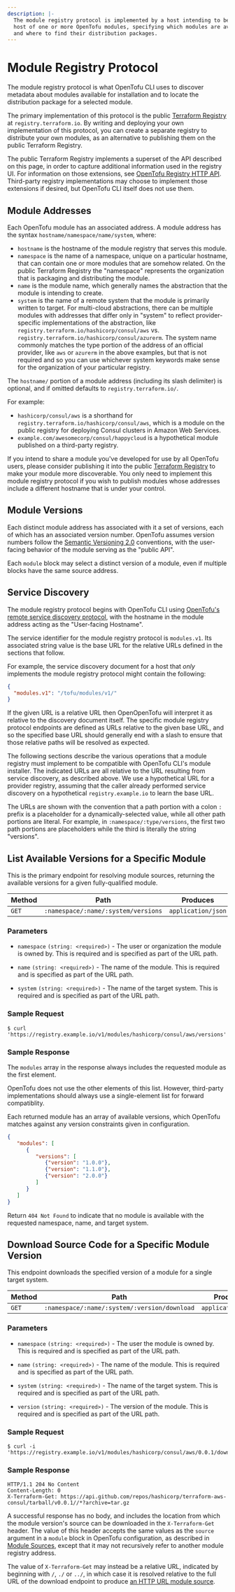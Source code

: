 ```yaml
---
description: |-
  The module registry protocol is implemented by a host intending to be the
  host of one or more OpenTofu modules, specifying which modules are available
  and where to find their distribution packages.
---
```


# Module Registry Protocol

The module registry protocol is what OpenTofu CLI uses to discover metadata
about modules available for installation and to locate the distribution
package for a selected module.

The primary implementation of this protocol is the public
[Terraform Registry](https://registry.terraform.io/) at `registry.terraform.io`.
By writing and deploying your own implementation of this protocol, you can
create a separate registry to distribute your own modules, as an alternative to
publishing them on the public Terraform Registry.

The public Terraform Registry implements a superset of the API described on
this page, in order to capture additional information used in the registry UI.
For information on those extensions, see
[OpenTofu Registry HTTP API](/docs/registry/api-docs). Third-party registry
implementations may choose to implement those extensions if desired, but
OpenTofu CLI itself does not use them.

## Module Addresses

Each OpenTofu module has an associated address. A module address has the
syntax `hostname/namespace/name/system`, where:

- `hostname` is the hostname of the module registry that serves this module.
- `namespace` is the name of a namespace, unique on a particular hostname, that
  can contain one or more modules that are somehow related. On the public
  Terraform Registry the "namespace" represents the organization that is
  packaging and distributing the module.
- `name` is the module name, which generally names the abstraction that the
  module is intending to create.
- `system` is the name of a remote system that the module is primarily written
  to target. For multi-cloud abstractions, there can be multiple modules with
  addresses that differ only in "system" to reflect provider-specific
  implementations of the abstraction, like
  `registry.terraform.io/hashicorp/consul/aws` vs.
  `registry.terraform.io/hashicorp/consul/azurerm`. The system name commonly
  matches the type portion of the address of an official provider, like `aws`
  or `azurerm` in the above examples, but that is not required and so you can
  use whichever system keywords make sense for the organization of your
  particular registry.

The `hostname/` portion of a module address (including its slash delimiter)
is optional, and if omitted defaults to `registry.terraform.io/`.

For example:

- `hashicorp/consul/aws` is a shorthand for
  `registry.terraform.io/hashicorp/consul/aws`, which is a module on the
  public registry for deploying Consul clusters in Amazon Web Services.
- `example.com/awesomecorp/consul/happycloud` is a hypothetical module published
  on a third-party registry.

If you intend to share a module you've developed for use by all OpenTofu
users, please consider publishing it into the public
[Terraform Registry](https://registry.terraform.io/) to make your module more
discoverable. You only need to implement this module registry protocol if you
wish to publish modules whose addresses include a different hostname that is
under your control.

## Module Versions

Each distinct module address has associated with it a set of versions, each
of which has an associated version number. OpenTofu assumes version numbers
follow the [Semantic Versioning 2.0](https://semver.org/) conventions, with
the user-facing behavior of the module serving as the "public API".

Each `module` block may select a distinct version of a module, even if multiple
blocks have the same source address.

## Service Discovery

The module registry protocol begins with OpenTofu CLI using
[OpenTofu's remote service discovery protocol](/docs/internals/remote-service-discovery),
with the hostname in the module address acting as the "User-facing Hostname".

The service identifier for the module registry protocol is `modules.v1`.
Its associated string value is the base URL for the relative URLs defined in
the sections that follow.

For example, the service discovery document for a host that _only_ implements
the module registry protocol might contain the following:

```json
{
  "modules.v1": "/tofu/modules/v1/"
}
```

If the given URL is a relative URL then OpenOpenTofu will interpret it as relative
to the discovery document itself. The specific module registry protocol
endpoints are defined as URLs relative to the given base URL, and so the
specified base URL should generally end with a slash to ensure that those
relative paths will be resolved as expected.

The following sections describe the various operations that a module
registry must implement to be compatible with OpenTofu CLI's module
installer. The indicated URLs are all relative to the URL resulting from
service discovery, as described above. We use a hypothetical URL for a provider
registry, assuming that the caller already performed service discovery on a hypothetical
`registry.example.io` to learn the base URL.

The URLs are shown with the convention that a path portion with a colon `:`
prefix is a placeholder for a dynamically-selected value, while all other
path portions are literal. For example, in `:namespace/:type/versions`,
the first two path portions are placeholders while the third is literally
the string "versions".

## List Available Versions for a Specific Module

This is the primary endpoint for resolving module sources, returning the
available versions for a given fully-qualified module.

| Method | Path                                | Produces           |
| ------ | ----------------------------------- | ------------------ |
| `GET`  | `:namespace/:name/:system/versions` | `application/json` |

### Parameters

- `namespace` `(string: <required>)` - The user or organization the module is
  owned by. This is required and is specified as part of the URL path.

- `name` `(string: <required>)` - The name of the module.
  This is required and is specified as part of the URL path.

- `system` `(string: <required>)` - The name of the target system.
  This is required and is specified as part of the URL path.

### Sample Request

```text
$ curl 'https://registry.example.io/v1/modules/hashicorp/consul/aws/versions'
```

### Sample Response

The `modules` array in the response always includes the requested module as the
first element.

OpenTofu does not use the other elements of this list. However, third-party implementations should always use a single-element list for forward compatiblity.

Each returned module has an array of available versions, which OpenTofu
matches against any version constraints given in configuration.

```json
{
   "modules": [
      {
         "versions": [
            {"version": "1.0.0"},
            {"version": "1.1.0"},
            {"version": "2.0.0"}
         ]
      }
   ]
}
```

Return `404 Not Found` to indicate that no module is available with the
requested namespace, name, and target system.

## Download Source Code for a Specific Module Version

This endpoint downloads the specified version of a module for a single target system.

| Method | Path                                         | Produces           |
| ------ | -------------------------------------------- | ------------------ |
| `GET`  | `:namespace/:name/:system/:version/download` | `application/json` |

### Parameters

- `namespace` `(string: <required>)` - The user the module is owned by.
  This is required and is specified as part of the URL path.

- `name` `(string: <required>)` - The name of the module.
  This is required and is specified as part of the URL path.

- `system` `(string: <required>)` - The name of the target system.
  This is required and is specified as part of the URL path.

- `version` `(string: <required>)` - The version of the module.
  This is required and is specified as part of the URL path.

### Sample Request

```text
$ curl -i 'https://registry.example.io/v1/modules/hashicorp/consul/aws/0.0.1/download'
```

### Sample Response

```text
HTTP/1.1 204 No Content
Content-Length: 0
X-Terraform-Get: https://api.github.com/repos/hashicorp/terraform-aws-consul/tarball/v0.0.1//*?archive=tar.gz
```

A successful response has no body, and includes the location from which the
module version's source can be downloaded in the `X-Terraform-Get` header.
The value of this header accepts the same values as the `source` argument
in a `module` block in OpenTofu configuration, as described in
[Module Sources](/docs/language/modules/sources),
except that it may not recursively refer to another module registry address.

The value of `X-Terraform-Get` may instead be a relative URL, indicated by
beginning with `/`, `./` or `../`, in which case it is resolved relative to
the full URL of the download endpoint to produce
[an HTTP URL module source](/docs/language/modules/sources#http-urls).
